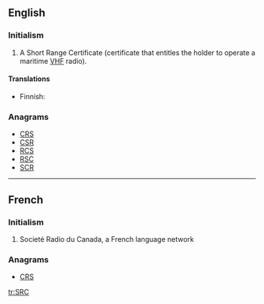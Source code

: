 ==English==

===Initialism===
{{en-initialism}}

# {{context|nautical|lang=en}} A Short Range Certificate (certificate that entitles the holder to operate a maritime [[VHF]] radio).

====Translations====
{{trans-top|VHF certificate}}
* Finnish: {{t|fi|rannikkolaivurin radiotodistus}}
{{trans-mid}}
{{trans-bottom}}

===Anagrams===
* [[CRS#English|CRS]] 
* [[CSR#English|CSR]]
* [[RCS#English|RCS]]
* [[RSC#English|RSC]]
* [[SCR#English|SCR]]

----

==French==

===Initialism===
{{head|fr|initialism}}

# Societé Radio du Canada, a French language network

===Anagrams===
* [[CRS#French|CRS]] 

[[tr:SRC]]